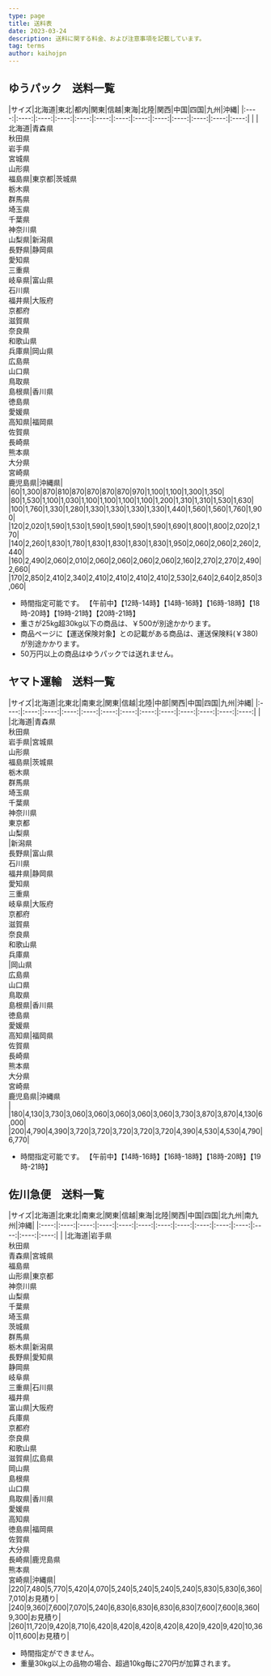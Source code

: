 ---
type: page
title: 送料表
date: 2023-03-24
description: 送料に関する料金、および注意事項を記載しています。
tag: terms
author: kaihojpn
---


## ゆうパック　送料一覧

<div className="shipping-table ">
|サイズ|北海道|東北|都内|関東|信越|東海|北陸|関西|中国|四国|九州|沖縄|
|:----:|:----:|:----:|:----:|:----:|:----:|:----:|:----:|:----:|:----:|:----:|:----:|:----:|
| |北海道|青森県<br />秋田県<br />岩手県<br />宮城県<br />山形県<br />福島県|東京都|茨城県<br />栃木県<br />群馬県<br />埼玉県<br />千葉県<br />神奈川県<br />山梨県|新潟県<br />長野県|静岡県<br />愛知県<br />三重県<br />岐阜県|富山県<br />石川県<br />福井県|大阪府<br />京都府<br />滋賀県<br />奈良県<br />和歌山県<br />兵庫県|岡山県<br />広島県<br />山口県<br />鳥取県<br />島根県|香川県<br />徳島県<br />愛媛県<br />高知県|福岡県<br />佐賀県<br />長崎県<br />熊本県<br />大分県<br />宮崎県<br />鹿児島県|沖縄県|
|60|1,300|870|810|870|870|870|870|970|1,100|1,100|1,300|1,350|
|80|1,530|1,100|1,030|1,100|1,100|1,100|1,100|1,200|1,310|1,310|1,530|1,630|
|100|1,760|1,330|1,280|1,330|1,330|1,330|1,330|1,440|1,560|1,560|1,760|1,900|
|120|2,020|1,590|1,530|1,590|1,590|1,590|1,590|1,690|1,800|1,800|2,020|2,170|
|140|2,260|1,830|1,780|1,830|1,830|1,830|1,830|1,950|2,060|2,060|2,260|2,440|
|160|2,490|2,060|2,010|2,060|2,060|2,060|2,060|2,160|2,270|2,270|2,490|2,660|
|170|2,850|2,410|2,340|2,410|2,410|2,410|2,410|2,530|2,640|2,640|2,850|3,060|
</div>

- 時間指定可能です。 【午前中】【12時-14時】【14時-16時】【16時-18時】【18時-20時】【19時-21時】【20時-21時】
- 重さが25kg超30kg以下の商品は、￥500が別途かかります。
- 商品ページに【運送保険対象】との記載がある商品は、運送保険料(￥380)が別途かかります。
- 50万円以上の商品はゆうパックでは送れません。


## ヤマト運輸　送料一覧

<div className="shipping-table ">
|サイズ|北海道|北東北|南東北|関東|信越|北陸|中部|関西|中国|四国|九州|沖縄|
|:----:|:----:|:----:|:----:|:----:|:----:|:----:|:----:|:----:|:----:|:----:|:----:|:----:|
| |北海道|青森県<br />秋田県<br />岩手県|宮城県<br />山形県<br />福島県|茨城県<br />栃木県<br />群馬県<br />埼玉県<br />千葉県<br />神奈川県<br />東京都<br />山梨県<br />|新潟県<br />長野県|富山県<br />石川県<br />福井県|静岡県<br />愛知県<br />三重県<br />岐阜県|大阪府<br />京都府<br />滋賀県<br />奈良県<br />和歌山県<br />兵庫県<br />|岡山県<br />広島県<br />山口県<br />鳥取県<br />島根県|香川県<br />徳島県<br />愛媛県<br />高知県|福岡県<br />佐賀県<br />長崎県<br />熊本県<br />大分県<br />宮崎県<br />鹿児島県|沖縄県<br />|
|180|4,130|3,730|3,060|3,060|3,060|3,060|3,060|3,730|3,870|3,870|4,130|6,000|
|200|4,790|4,390|3,720|3,720|3,720|3,720|3,720|4,390|4,530|4,530|4,790|6,770|
</div>

- 時間指定可能です。 【午前中】【14時-16時】【16時-18時】【18時-20時】【19時-21時】


## 佐川急便　送料一覧

<div className="shipping-table ">
|サイズ|北海道|北東北|南東北|関東|信越|東海|北陸|関西|中国|四国|北九州|南九州|沖縄|
|:----:|:----:|:----:|:----:|:----:|:----:|:----:|:----:|:----:|:----:|:----:|:----:|:----:|:----:|
|	|北海道|岩手県<br />秋田県<br />青森県|宮城県<br />福島県<br />山形県|東京都<br />神奈川県<br />山梨県<br />千葉県<br />埼玉県<br />茨城県<br />群馬県<br />栃木県|新潟県<br />長野県|愛知県<br />静岡県<br />岐阜県<br />三重県|石川県<br />福井県<br />富山県|大阪府<br />兵庫県<br />京都府<br />奈良県<br />和歌山県<br />滋賀県|広島県<br />岡山県<br />島根県<br />山口県<br />鳥取県|香川県<br />愛媛県<br />高知県<br />徳島県|福岡県<br />佐賀県<br />大分県<br />長崎県|鹿児島県<br />熊本県<br />宮崎県|沖縄県|
|220|7,480|5,770|5,420|4,070|5,240|5,240|5,240|5,240|5,830|5,830|6,360|7,010|お見積り|
|240|9,360|7,600|7,070|5,240|6,830|6,830|6,830|6,830|7,600|7,600|8,360|9,300|お見積り|
|260|11,720|9,420|8,710|6,420|8,420|8,420|8,420|8,420|9,420|9,420|10,360|11,600|お見積り|
</div>

- 時間指定ができません。
- 重量30kg以上の品物の場合、超過10kg毎に270円が加算されます。